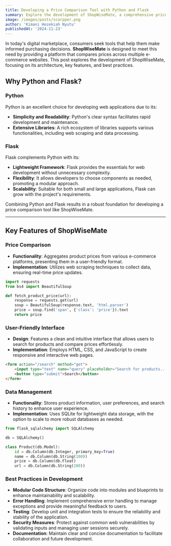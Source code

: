 ```yaml
---
title: Developing a Price Comparison Tool with Python and Flask
summary: Explore the development of ShopWiseMate, a comprehensive price comparison tool built using Python and Flask. This post delves into its architecture, features, and development best practices.
image: /images/posts/scarpper.png
author: 'Kimani Hezekiah Nyutu'
publishedAt: '2024-11-23'
---
```


In today's digital marketplace, consumers seek tools that help them make informed purchasing decisions. **ShopWiseMate** is designed to meet this need by providing a platform that compares prices across multiple e-commerce websites. This post explores the development of ShopWiseMate, focusing on its architecture, key features, and best practices.

## Why Python and Flask?

### Python
Python is an excellent choice for developing web applications due to its:
- **Simplicity and Readability**: Python's clear syntax facilitates rapid development and maintenance.
- **Extensive Libraries**: A rich ecosystem of libraries supports various functionalities, including web scraping and data processing.

### Flask
Flask complements Python with its:
- **Lightweight Framework**: Flask provides the essentials for web development without unnecessary complexity.
- **Flexibility**: It allows developers to choose components as needed, promoting a modular approach.
- **Scalability**: Suitable for both small and large applications, Flask can grow with the project's requirements.

Combining Python and Flask results in a robust foundation for developing a price comparison tool like ShopWiseMate.

---

## Key Features of ShopWiseMate

### Price Comparison
- **Functionality**: Aggregates product prices from various e-commerce platforms, presenting them in a user-friendly format.
- **Implementation**: Utilizes web scraping techniques to collect data, ensuring real-time price updates.

```python
import requests
from bs4 import BeautifulSoup

def fetch_product_price(url):
    response = requests.get(url)
    soup = BeautifulSoup(response.text, 'html.parser')
    price = soup.find('span', {'class': 'price'}).text
    return price

```

### User-Friendly Interface
- **Design**: Features a clean and intuitive interface that allows users to search for products and compare prices effortlessly.
- **Implementation**: Employs HTML, CSS, and JavaScript to create responsive and interactive web pages.

```html
<form action="/search" method="get">
    <input type="text" name="query" placeholder="Search for products...">
    <button type="submit">Search</button>
</form>

```

### Data Management
- **Functionality**: Stores product information, user preferences, and search history to enhance user experience.
- **Implementation**:  Uses SQLite for lightweight data storage, with the option to scale to more robust databases as needed.

```python
from flask_sqlalchemy import SQLAlchemy

db = SQLAlchemy()

class Product(db.Model):
    id = db.Column(db.Integer, primary_key=True)
    name = db.Column(db.String(100))
    price = db.Column(db.Float)
    url = db.Column(db.String(200))

```

### Best Practices in Development
- **Modular Code Structure**: Organize code into modules and blueprints to enhance maintainability and scalability.
- **Error Handling**:  Implement comprehensive error handling to manage exceptions and provide meaningful feedback to users.
- **Testing**:  Develop unit and integration tests to ensure the reliability and stability of the application.
- **Security Measures**:  Protect against common web vulnerabilities by validating inputs and managing user sessions securely.
- **Documentation**: Maintain clear and concise documentation to facilitate collaboration and future development.
